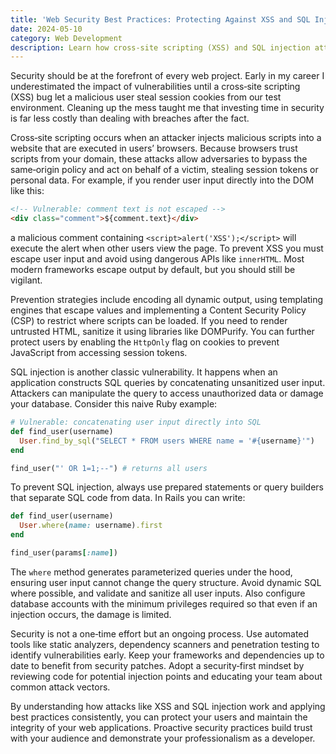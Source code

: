 ```yaml
---
title: 'Web Security Best Practices: Protecting Against XSS and SQL Injection'
date: 2024-05-10
category: Web Development
description: Learn how cross‑site scripting (XSS) and SQL injection attacks work, and explore practical steps to prevent them in your applications.
---
```

Security should be at the forefront of every web project.  Early in my career I underestimated the impact of vulnerabilities until a cross‑site scripting (XSS) bug let a malicious user steal session cookies from our test environment.  Cleaning up the mess taught me that investing time in security is far less costly than dealing with breaches after the fact.

Cross‑site scripting occurs when an attacker injects malicious scripts into a website that are executed in users’ browsers.  Because browsers trust scripts from your domain, these attacks allow adversaries to bypass the same‑origin policy and act on behalf of a victim, stealing session tokens or personal data.  For example, if you render user input directly into the DOM like this:

```html
<!-- Vulnerable: comment text is not escaped -->
<div class="comment">${comment.text}</div>
```

a malicious comment containing `<script>alert('XSS');</script>` will execute the alert when other users view the page.  To prevent XSS you must escape user input and avoid using dangerous APIs like `innerHTML`.  Most modern frameworks escape output by default, but you should still be vigilant.

Prevention strategies include encoding all dynamic output, using templating engines that escape values and implementing a Content Security Policy (CSP) to restrict where scripts can be loaded.  If you need to render untrusted HTML, sanitize it using libraries like DOMPurify.  You can further protect users by enabling the `HttpOnly` flag on cookies to prevent JavaScript from accessing session tokens.

SQL injection is another classic vulnerability.  It happens when an application constructs SQL queries by concatenating unsanitized user input.  Attackers can manipulate the query to access unauthorized data or damage your database.  Consider this naive Ruby example:

```ruby
# Vulnerable: concatenating user input directly into SQL
def find_user(username)
  User.find_by_sql("SELECT * FROM users WHERE name = '#{username}'")
end

find_user("' OR 1=1;--") # returns all users
```

To prevent SQL injection, always use prepared statements or query builders that separate SQL code from data.  In Rails you can write:

```ruby
def find_user(username)
  User.where(name: username).first
end

find_user(params[:name])
```

The `where` method generates parameterized queries under the hood, ensuring user input cannot change the query structure.  Avoid dynamic SQL where possible, and validate and sanitize all user inputs.  Also configure database accounts with the minimum privileges required so that even if an injection occurs, the damage is limited.

Security is not a one‑time effort but an ongoing process.  Use automated tools like static analyzers, dependency scanners and penetration testing to identify vulnerabilities early.  Keep your frameworks and dependencies up to date to benefit from security patches.  Adopt a security‑first mindset by reviewing code for potential injection points and educating your team about common attack vectors.

By understanding how attacks like XSS and SQL injection work and applying best practices consistently, you can protect your users and maintain the integrity of your web applications.  Proactive security practices build trust with your audience and demonstrate your professionalism as a developer.